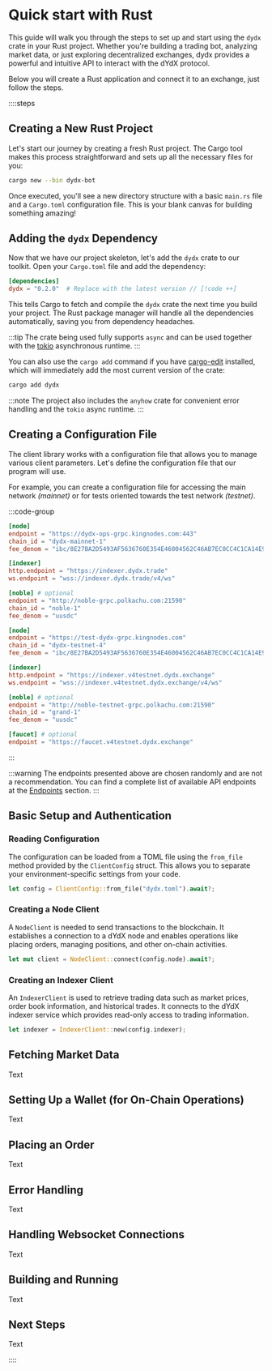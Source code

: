 # Quick start with Rust

This guide will walk you through the steps to set up and start using the `dydx` crate in your Rust project. Whether you're building a trading bot, analyzing market data, or just exploring decentralized exchanges, dydx provides a powerful and intuitive API to interact with the dYdX protocol.

Below you will create a Rust application and connect it to an exchange, just follow the steps.

::::steps


## Creating a New Rust Project

Let's start our journey by creating a fresh Rust project. The Cargo tool makes this process straightforward and sets up all the necessary files for you:

```bash [cargo]
cargo new --bin dydx-bot
```

Once executed, you'll see a new directory structure with a basic `main.rs` file and a `Cargo.toml` configuration file. This is your blank canvas for building something amazing!

## Adding the `dydx` Dependency

Now that we have our project skeleton, let's add the `dydx` crate to our toolkit. Open your `Cargo.toml` file and add the dependency:

```toml [Cargo.toml]
[dependencies]
dydx = "0.2.0"  # Replace with the latest version // [!code ++]
```

This tells Cargo to fetch and compile the `dydx` crate the next time you build your project. The Rust package manager will handle all the dependencies automatically, saving you from dependency headaches.

:::tip
The crate being used fully supports `async` and can be used together with the [tokio](https://tokio.rs) asynchronous runtime.
:::

You can also use the `cargo add` command if you have [cargo-edit](https://github.com/killercup/cargo-edit) installed, which will immediately add the most current version of the crate:

```bash [cargo]
cargo add dydx
```

:::note
The project also includes the `anyhow` crate for convenient error handling and the `tokio` async runtime.
:::

## Creating a Configuration File

The client library works with a configuration file that allows you to manage various client parameters. Let's define the configuration file that our program will use.

For example, you can create a configuration file for accessing the main network *(mainnet)* or for tests oriented towards the test network *(testnet)*.

:::code-group

```toml [mainnet.toml]
[node]
endpoint = "https://dydx-ops-grpc.kingnodes.com:443"
chain_id = "dydx-mainnet-1"
fee_denom = "ibc/8E27BA2D5493AF5636760E354E46004562C46AB7EC0CC4C1CA14E9E20E2545B5"

[indexer]
http.endpoint = "https://indexer.dydx.trade"
ws.endpoint = "wss://indexer.dydx.trade/v4/ws"

[noble] # optional
endpoint = "http://noble-grpc.polkachu.com:21590"
chain_id = "noble-1"
fee_denom = "uusdc"
```

```toml [testnet.toml]
[node]
endpoint = "https://test-dydx-grpc.kingnodes.com"
chain_id = "dydx-testnet-4"
fee_denom = "ibc/8E27BA2D5493AF5636760E354E46004562C46AB7EC0CC4C1CA14E9E20E2545B5"

[indexer]
http.endpoint = "https://indexer.v4testnet.dydx.exchange"
ws.endpoint = "wss://indexer.v4testnet.dydx.exchange/v4/ws"

[noble] # optional
endpoint = "http://noble-testnet-grpc.polkachu.com:21590"
chain_id = "grand-1"
fee_denom = "uusdc"

[faucet] # optional
endpoint = "https://faucet.v4testnet.dydx.exchange"
```

:::

:::warning
The endpoints presented above are chosen randomly and are not a recommendation. You can find a complete list of available API endpoints at the [Endpoints](/endpoints) section.
:::






## Basic Setup and Authentication


### Reading Configuration

The configuration can be loaded from a TOML file using the `from_file` method provided by the `ClientConfig` struct. This allows you to separate your environment-specific settings from your code.

```rust [main.rs]
let config = ClientConfig::from_file("dydx.toml").await?;
```

### Creating a Node Client

A `NodeClient` is needed to send transactions to the blockchain. It establishes a connection to a dYdX node and enables operations like placing orders, managing positions, and other on-chain activities.

```rust [main.rs]
let mut client = NodeClient::connect(config.node).await?;
```

### Creating an Indexer Client

An `IndexerClient` is used to retrieve trading data such as market prices, order book information, and historical trades. It connects to the dYdX indexer service which provides read-only access to trading information.

```rust [main.rs]
let indexer = IndexerClient::new(config.indexer);
```

## Fetching Market Data

Text

## Setting Up a Wallet (for On-Chain Operations)

Text

## Placing an Order

Text

## Error Handling

Text

## Handling Websocket Connections

Text

## Building and Running

Text

## Next Steps

Text

::::
